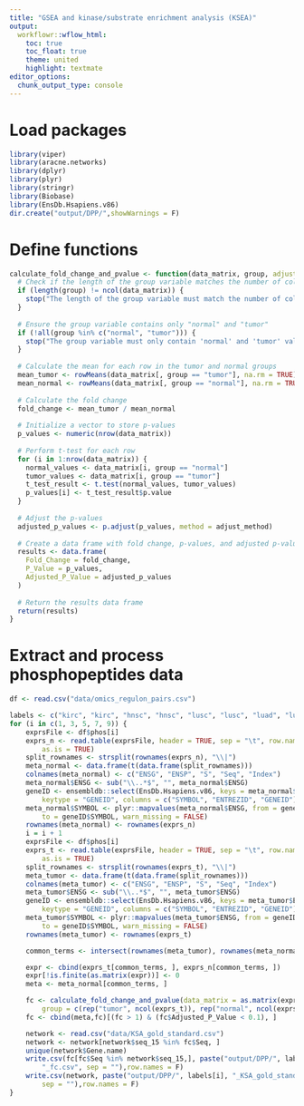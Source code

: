 ```yaml
---
title: "GSEA and kinase/substrate enrichment analysis (KSEA)"
output:
  workflowr::wflow_html:
    toc: true
    toc_float: true
    theme: united
    highlight: textmate
editor_options:
  chunk_output_type: console
---
```


# Load packages
```r
library(viper)
library(aracne.networks)
library(dplyr)
library(plyr)
library(stringr)
library(Biobase)
library(EnsDb.Hsapiens.v86)
dir.create("output/DPP/",showWarnings = F)
```

# Define functions
```r
calculate_fold_change_and_pvalue <- function(data_matrix, group, adjust_method = "BH") {
  # Check if the length of the group variable matches the number of columns in the data matrix
  if (length(group) != ncol(data_matrix)) {
    stop("The length of the group variable must match the number of columns in the data matrix.")
  }
  
  # Ensure the group variable contains only "normal" and "tumor"
  if (!all(group %in% c("normal", "tumor"))) {
    stop("The group variable must only contain 'normal' and 'tumor' values.")
  }
  
  # Calculate the mean for each row in the tumor and normal groups
  mean_tumor <- rowMeans(data_matrix[, group == "tumor"], na.rm = TRUE)
  mean_normal <- rowMeans(data_matrix[, group == "normal"], na.rm = TRUE)
  
  # Calculate the fold change
  fold_change <- mean_tumor / mean_normal
  
  # Initialize a vector to store p-values
  p_values <- numeric(nrow(data_matrix))
  
  # Perform t-test for each row
  for (i in 1:nrow(data_matrix)) {
    normal_values <- data_matrix[i, group == "normal"]
    tumor_values <- data_matrix[i, group == "tumor"]
    t_test_result <- t.test(normal_values, tumor_values)
    p_values[i] <- t_test_result$p.value
  }
  
  # Adjust the p-values
  adjusted_p_values <- p.adjust(p_values, method = adjust_method)
  
  # Create a data frame with fold change, p-values, and adjusted p-values
  results <- data.frame(
    Fold_Change = fold_change,
    P_Value = p_values,
    Adjusted_P_Value = adjusted_p_values
  )
  
  # Return the results data frame
  return(results)
}

```

# Extract and process phosphopeptides data

```r
df <- read.csv("data/omics_regulon_pairs.csv")
```

```r
labels <- c("kirc", "kirc", "hnsc", "hnsc", "lusc", "lusc", "luad", "luad", "paad", "paad")
for (i in c(1, 3, 5, 7, 9)) {
    exprsFile <- df$phos[i]
    exprs_n <- read.table(exprsFile, header = TRUE, sep = "\t", row.names = 1,
        as.is = TRUE)
    split_rownames <- strsplit(rownames(exprs_n), "\\|")
    meta_normal <- data.frame(t(data.frame(split_rownames)))
    colnames(meta_normal) <- c("ENSG", "ENSP", "S", "Seq", "Index")
    meta_normal$ENSG <- sub("\\..*$", "", meta_normal$ENSG)
    geneID <- ensembldb::select(EnsDb.Hsapiens.v86, keys = meta_normal$ENSG,
        keytype = "GENEID", columns = c("SYMBOL", "ENTREZID", "GENEID"))
    meta_normal$SYMBOL <- plyr::mapvalues(meta_normal$ENSG, from = geneID$GENEID,
        to = geneID$SYMBOL, warn_missing = FALSE)
    rownames(meta_normal) <- rownames(exprs_n)
    i = i + 1
    exprsFile <- df$phos[i]
    exprs_t <- read.table(exprsFile, header = TRUE, sep = "\t", row.names = 1,
        as.is = TRUE)
    split_rownames <- strsplit(rownames(exprs_t), "\\|")
    meta_tumor <- data.frame(t(data.frame(split_rownames)))
    colnames(meta_tumor) <- c("ENSG", "ENSP", "S", "Seq", "Index")
    meta_tumor$ENSG <- sub("\\..*$", "", meta_tumor$ENSG)
    geneID <- ensembldb::select(EnsDb.Hsapiens.v86, keys = meta_tumor$ENSG,
        keytype = "GENEID", columns = c("SYMBOL", "ENTREZID", "GENEID"))
    meta_tumor$SYMBOL <- plyr::mapvalues(meta_tumor$ENSG, from = geneID$GENEID,
        to = geneID$SYMBOL, warn_missing = FALSE)
    rownames(meta_tumor) <- rownames(exprs_t)

    common_terms <- intersect(rownames(meta_tumor), rownames(meta_normal))

    expr <- cbind(exprs_t[common_terms, ], exprs_n[common_terms, ])
    expr[!is.finite(as.matrix(expr))] <- 0
    meta <- meta_normal[common_terms, ]

    fc <- calculate_fold_change_and_pvalue(data_matrix = as.matrix(expr),
        group = c(rep("tumor", ncol(exprs_t)), rep("normal", ncol(exprs_n))))
    fc <- cbind(meta,fc)[(fc > 1) & (fc$Adjusted_P_Value < 0.1), ]

    network <- read.csv("data/KSA_gold_standard.csv")
    network <- network[network$seq_15 %in% fc$Seq, ]
    unique(network$Gene.name)
    write.csv(fc[fc$Seq %in% network$seq_15,], paste("output/DPP/", labels[i],
        "_fc.csv", sep = ""),row.names = F)
    write.csv(network, paste("output/DPP/", labels[i], "_KSA_gold_standard.csv",
        sep = ""),row.names = F)
}
```
